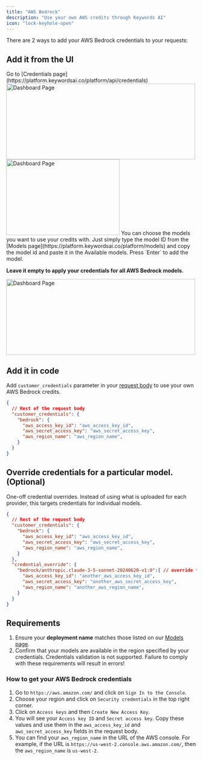 ```yaml
---
title: "AWS Bedrock"
description: "Use your own AWS credits through Keywords AI"
icon: "lock-keyhole-open"
---
```


There are 2 ways to add your AWS Bedrock credentials to your requests:
## Add it from the UI

<Steps>
<Step title="Go to the Credentials page">
Go to [Credentials page](https://platform.keywordsai.co/platform/api/credentials)
<img height="200" width="500"  src="/images/bring-own-key.png" alt="Dashboard Page"/>
</Step>
<Step title="Add your AWS Bedrock credentials.">

<img height="200" width="300"  src="/images/providers/bedrock.png" alt="Dashboard Page"/>
</Step>
<Step title="(Optional) Choose models you want to use credits">
You can choose the models you want to use your credits with. Just simply type the model ID from the [Models page](https://platform.keywordsai.co/platform/models) and copy the model id and paste it in the Available models. Press `Enter` to add the model. 

**Leave it empty to apply your credentials for all AWS Bedrock models.**

<img height="200" width="500"  src="/images/providers/bedrock_model.png" alt="Dashboard Page"/>
</Step>
</Steps>

## Add it in code
Add `customer_credentials` parameter in your [request body](/api-endpoints/integration/chat-completions) to use your own AWS Bedrock credits.

```json
{
  // Rest of the request body
  "customer_credentials": {
    "bedrock": {
      "aws_access_key_id": "aws_access_key_id",
      "aws_secret_access_key": "aws_secret_access_key",
      "aws_region_name": "aws_region_name",
    }
  }
}
```

## Override credentials for a particular model. (Optional)
One-off credential overrides. Instead of using what is uploaded for each provider, this targets credentials for individual models.
```json
{
  // Rest of the request body
  "customer_credentials": {
    "bedrock": {
      "aws_access_key_id": "aws_access_key_id",
      "aws_secret_access_key": "aws_secret_access_key",
      "aws_region_name": "aws_region_name",
    }
  },
  "credential_override": {
    "bedrock/anthropic.claude-3-5-sonnet-20240620-v1:0":{ // override for a specific model.
      "aws_access_key_id": "another_aws_access_key_id",
      "aws_secret_access_key": "another_aws_secret_access_key",
      "aws_region_name": "another_aws_region_name",
    }
  }
}
```

## Requirements
1. Ensure your **deployment name** matches those listed on our [Models page](https://platform.keywordsai.co/platform/models).
2. Confirm that your models are available in the region specified by your credentials.
<Warning>Credentials validation is not supported. Failure to comply with these requirements will result in errors!</Warning>

### How to get your AWS Bedrock credentials
1. Go to `https://aws.amazon.com/` and click on `Sign In to the Console`.
2. Choose your region and click on `Security credentials` in the top right corner.
3. Click on `Access keys` and then `Create New Access Key`.
4. You will see your `Access key ID` and `Secret access key`. Copy these values and use them in the `aws_access_key_id` and `aws_secret_access_key` fields in the request body.
5. You can find your `aws_region_name` in the URL of the AWS console. For example, if the URL is `https://us-west-2.console.aws.amazon.com/`, then the `aws_region_name` is `us-west-2`.

